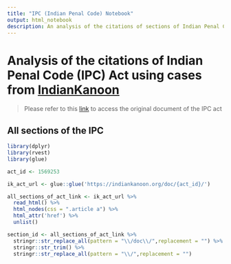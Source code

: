 ```yaml
---
title: "IPC (Indian Penal Code) Notebook"
output: html_notebook
description: An analysis of the citations of sections of Indian Penal Code in the case laws from the High Courts and Supreme court of India
---
```


# Analysis of the citations of Indian Penal Code (IPC) Act using cases from [IndianKanoon](https://indiankanoon.org/)

> Please refer to this [link](https://indiankanoon.org/doc/1569253/) to access the original document of the IPC act

## All sections of the IPC

```r

library(dplyr)
library(rvest)
library(glue)

act_id <- 1569253

ik_act_url <- glue::glue('https://indiankanoon.org/doc/{act_id}/')

all_sections_of_act_link <- ik_act_url %>% 
  read_html() %>% 
  html_nodes(css = ".article a") %>% 
  html_attr('href') %>% 
  unlist()

section_id <- all_sections_of_act_link %>% 
  stringr::str_replace_all(pattern = "\\/doc\\/",replacement = "") %>%
  stringr::str_trim() %>% 
  stringr::str_replace_all(pattern = "\\/",replacement = "")

```


